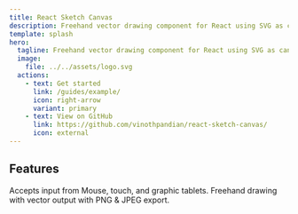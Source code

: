 ```yaml
---
title: React Sketch Canvas
description: Freehand vector drawing component for React using SVG as canvas 🖌
template: splash
hero:
  tagline: Freehand vector drawing component for React using SVG as canvas 🖌
  image:
    file: ../../assets/logo.svg
  actions:
    - text: Get started
      link: /guides/example/
      icon: right-arrow
      variant: primary
    - text: View on GitHub
      link: https://github.com/vinothpandian/react-sketch-canvas/
      icon: external
---
```



<HomePageDemo client:load />

## Features

<CardGrid>
  <Card title="Multi input support" icon="pencil">
    Accepts input from Mouse, touch, and graphic tablets.
  </Card>
  <Card title="Vector-first drawing" icon="add-document">
    Freehand drawing with vector output with PNG & JPEG export.
  </Card>
</CardGrid>
